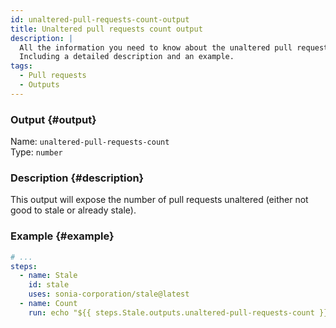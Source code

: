 ```yaml
---
id: unaltered-pull-requests-count-output
title: Unaltered pull requests count output
description: |
  All the information you need to know about the unaltered pull requests count output.
  Including a detailed description and an example.
tags:
  - Pull requests
  - Outputs
---
```


### Output {#output}

Name: `unaltered-pull-requests-count`  
Type: `number`

### Description {#description}

This output will expose the number of pull requests unaltered (either not good to stale or already stale).

### Example {#example}

```yml {6-7}
# ...
steps:
  - name: Stale
    id: stale
    uses: sonia-corporation/stale@latest
  - name: Count
    run: echo "${{ steps.Stale.outputs.unaltered-pull-requests-count }}"
```
